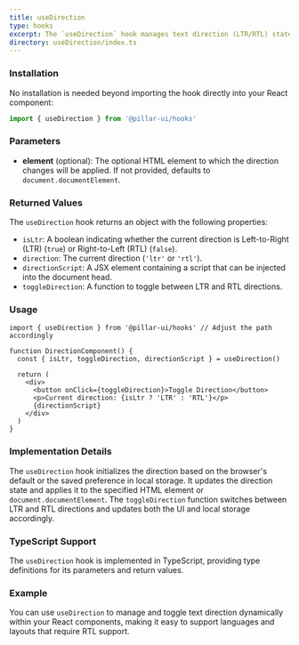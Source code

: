 ```yaml
---
title: useDirection
type: hooks
excerpt: The `useDirection` hook manages text direction (LTR/RTL) state and provides a function to toggle between them. It can be used to dynamically change the text direction of an HTML element and persist the direction preference in local storage.
directory: useDirection/index.ts
---
```


### Installation

No installation is needed beyond importing the hook directly into your React component:

```ts
import { useDirection } from '@pillar-ui/hooks'
```

### Parameters

- **element** (optional): The optional HTML element to which the direction changes will be applied. If not provided, defaults to `document.documentElement`.

### Returned Values

The `useDirection` hook returns an object with the following properties:

- `isLtr`: A boolean indicating whether the current direction is Left-to-Right (LTR) (`true`) or Right-to-Left (RTL) (`false`).
- `direction`: The current direction (`'ltr'` or `'rtl'`).
- `directionScript`: A JSX element containing a script that can be injected into the document head.
- `toggleDirection`: A function to toggle between LTR and RTL directions.

### Usage

```tsx
import { useDirection } from '@pillar-ui/hooks' // Adjust the path accordingly

function DirectionComponent() {
  const { isLtr, toggleDirection, directionScript } = useDirection()

  return (
    <div>
      <button onClick={toggleDirection}>Toggle Direction</button>
      <p>Current direction: {isLtr ? 'LTR' : 'RTL'}</p>
      {directionScript}
    </div>
  )
}
```

### Implementation Details

The `useDirection` hook initializes the direction based on the browser's default or the saved preference in local storage. It updates the direction state and applies it to the specified HTML element or `document.documentElement`. The `toggleDirection` function switches between LTR and RTL directions and updates both the UI and local storage accordingly.

### TypeScript Support

The `useDirection` hook is implemented in TypeScript, providing type definitions for its parameters and return values.

### Example

You can use `useDirection` to manage and toggle text direction dynamically within your React components, making it easy to support languages and layouts that require RTL support.
